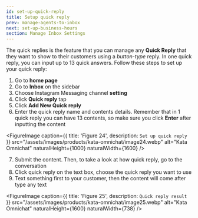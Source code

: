 ```yaml
---
id: set-up-quick-reply
title: Setup quick reply
prev: manage-agents-to-inbox
next: set-up-business-hours
section: Manage Inbox Settings
---
```


The quick replies is the feature that you can manage any **Quick Reply** that they want to show to their customers using a _button-type_ reply. In one quick reply, you can input up to 13 quick answers. Follow these steps to set up your quick reply:

1. Go to **home page**
2. Go to **Inbox** on the sidebar
3. Choose Instagram Messaging channel **setting**
4. Click **Quick reply** tap
5. Click **Add New Quick reply**
6. Enter the quick reply name and contents details. Remember that in 1 quick reply you can have 13 contents, so make sure you click **Enter** after inputting the content

<FigureImage
  caption={{ title: 'Figure 24', description: `Set up quick reply` }}
  src="/assets/images/products/kata-omnichat/image24.webp"
  alt="Kata Omnichat"
  naturalHeight={1000}
  naturalWidth={1600}
/>

7. Submit the content. Then, to take a look at how quick reply, go to the conversation
8. Click quick reply on the text box, choose the quick reply you want to use
9. Text something first to your customer, then the content will come after type any text

<FigureImage
  caption={{ title: 'Figure 25', description: `Quick reply result` }}
  src="/assets/images/products/kata-omnichat/image25.webp"
  alt="Kata Omnichat"
  naturalHeight={1600}
  naturalWidth={738}
/>
